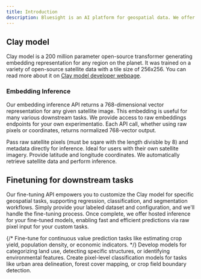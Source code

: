 ```yaml
---
title: Introduction
description: Bluesight is an AI platform for geospatial data. We offer hosted inference of [Clay foundation model](https://github.com/Clay-foundation/model) and a fine-tuning API for downstream tasks. All endpoints and support on the platform are free and will stay so through mid August. Please do get in touch at hello@bluesight.ai if you have questions or suggestions.
---
```


## Clay model

Clay model is a 200 million parameter open-source transformer generating embedding representation for any region on the planet. It was trained on a variety of open-source satellite data with a tile size of 256x256. You can read more about it on [Clay model developer webpage](https://clay-foundation.github.io/model/index.html).

### Embedding Inference

Our embedding inference API returns a 768-dimensional vector representation for any given satellite image. This embedding is useful for many various downstream tasks. We provide access to raw embeddings endpoints for your own experimentatio. Each API call, whether using raw pixels or coordinates, returns normalized 768-vector output.

<CardGroup cols={2}>
  <Card
    title="Raw Pixel Inference"
    icon="satellite"
    href="/api-reference/embeddings/get-embeddings-with-images"
  >
    Pass raw satellite pixels (must be sqare with the length divisble by 8) and
    metadata directly for inference. Ideal for users with their own satellite
    imagery.
  </Card>
  <Card
    title="Coordinate-based Inference"
    icon="map-pin"
    href="/api-reference/embeddings/get-embeddings-with-coordinates"
  >
    Provide latitude and longitude coordinates. We automatically retrieve
    satellite data and perform inference.
  </Card>
</CardGroup>

## Finetuning for downstream tasks

Our fine-tuning API empowers you to customize the Clay model for specific geospatial tasks, supporting regression, classification, and segmentation workflows. Simply provide your labeled dataset and configuration, and we'll handle the fine-tuning process. Once complete, we offer hosted inference for your fine-tuned models, enabling fast and efficient predictions via raw pixel input for your custom tasks.

<CardGroup cols={2}>
  {/* <Card
    title="Regression"
    icon="chart-line"
    href="/api-reference/finetuning/regression"
  >
    Fine-tune for continuous value prediction tasks like estimating crop yield, population density, or economic indicators.
  </Card> */}
  <Card
    title="Classification"
    icon="tags"
    href="/api-reference/train/train-classification-model"
  >
    Develop models for categorizing land use, detecting specific structures, or
    identifying environmental features.
  </Card>
  <Card
    title="Segmentation"
    icon="object-ungroup"
    href="/api-reference/train/train-segmentation-model"
  >
    Create pixel-level classification models for tasks like urban area
    delineation, forest cover mapping, or crop field boundary detection.
  </Card>
</CardGroup>

